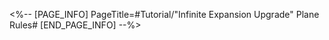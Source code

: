 <%-- [PAGE_INFO]
PageTitle=#Tutorial/"Infinite Expansion Upgrade" Plane Rules#
[END_PAGE_INFO] --%>
{{Tutorial
|sort      = 920301
|title     = "Infinite Expansion Upgrade" Plane Rules
|subtitle  = 
|type      = 
|about     = 
|image1    = Tutorial Infinite Expansion Upgrade Plane Rules 1.png{{subst:void|<!--$UPLOAD:<<SpriteOutput/TutorialPic/TutorialPage_920301.png>-<Tutorial Infinite Expansion Upgrade Plane Rules 1.png>>}}
|text1     = All kinds of {{Color|h|nobold=1|event-limited Blessings}} corresponding to each Path can be obtained in this plane.
|image2    = Tutorial Infinite Expansion Upgrade Plane Rules 2.png{{subst:void|<!--$UPLOAD:<<SpriteOutput/TutorialPic/TutorialPage_920302.png>-<Tutorial Infinite Expansion Upgrade Plane Rules 2.png>>}}
|text2     = Repeatedly {{Color|h|nobold=1|obtain the same event-limited Blessings to enhance them for up to 9 times}}.<br />{{Color|h|nobold=1|Enhance}} event-limited Blessings {{Color|h|nobold=1|to higher levels}} to prepare for the Final Trial.
}}